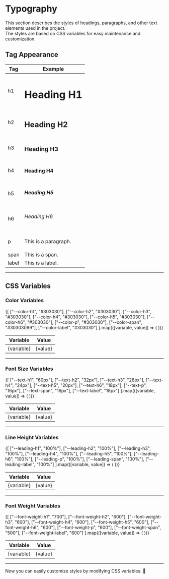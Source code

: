 
<Meta title="ui/Typography" />

# Typography

This section describes the styles of headings, paragraphs, and other text elements used in the project.  
The styles are based on CSS variables for easy maintenance and customization.

## Tag Appearance

<table className="w-full border-collapse border border-gray-300 shadow-md rounded-lg">
  <thead>
    <tr className="bg-gray-100 text-gray-700">
      <th className="p-3 border border-gray-300">Tag</th>
      <th className="p-3 border border-gray-300">Example</th>
    </tr>
  </thead>
  <tbody>
    <tr className="bg-white hover:bg-gray-50">
      <td className="p-3 border border-gray-300">h1</td>
      <td className="p-3 border border-gray-300"><h1>Heading H1</h1></td>
    </tr>
    <tr className="bg-white hover:bg-gray-50">
      <td className="p-3 border border-gray-300">h2</td>
      <td className="p-3 border border-gray-300"><h2>Heading H2</h2></td>
    </tr>
    <tr className="bg-white hover:bg-gray-50">
      <td className="p-3 border border-gray-300">h3</td>
      <td className="p-3 border border-gray-300"><h3>Heading H3</h3></td>
    </tr>
    <tr className="bg-white hover:bg-gray-50">
      <td className="p-3 border border-gray-300">h4</td>
      <td className="p-3 border border-gray-300"><h4>Heading H4</h4></td>
    </tr>
    <tr className="bg-white hover:bg-gray-50">
      <td className="p-3 border border-gray-300">h5</td>
      <td className="p-3 border border-gray-300"><h5>Heading H5</h5></td>
    </tr>
    <tr className="bg-white hover:bg-gray-50">
      <td className="p-3 border border-gray-300">h6</td>
      <td className="p-3 border border-gray-300"><h6>Heading H6</h6></td>
    </tr>
    <tr className="bg-white hover:bg-gray-50">
      <td className="p-3 border border-gray-300">p</td>
      <td className="p-3 border border-gray-300"><p>This is a paragraph.</p></td>
    </tr>
    <tr className="bg-white hover:bg-gray-50">
      <td className="p-3 border border-gray-300">span</td>
      <td className="p-3 border border-gray-300"><span>This is a span.</span></td>
    </tr>
    <tr className="bg-white hover:bg-gray-50">
      <td className="p-3 border border-gray-300">label</td>
      <td className="p-3 border border-gray-300"><label>This is a label.</label></td>
    </tr>
  </tbody>
</table>

---

## CSS Variables

### Color Variables

<table className="w-full border-collapse border border-gray-300 shadow-md rounded-lg">
  <thead>
    <tr className="bg-gray-100 text-gray-700">
      <th className="p-3 border border-gray-300">Variable</th>
      <th className="p-3 border border-gray-300">Value</th>
    </tr>
  </thead>
  <tbody>
    {[
      ["--color-h1", "#303030"],
      ["--color-h2", "#303030"],
      ["--color-h3", "#303030"],
      ["--color-h4", "#303030"],
      ["--color-h5", "#303030"],
      ["--color-h6", "#303030"],
      ["--color-p", "#303030"],
      ["--color-span", "#30303099"],
      ["--color-label", "#303030"]
    ].map(([variable, value]) => (
      <tr key={variable} className="bg-white hover:bg-gray-50">
        <td className="p-3 border border-gray-300">{variable}</td>
        <td className="p-3 border border-gray-300">{value}</td>
      </tr>
    ))}
  </tbody>
</table>

---

### Font Size Variables

<table className="w-full border-collapse border border-gray-300 shadow-md rounded-lg">
  <thead>
    <tr className="bg-gray-100 text-gray-700">
      <th className="p-3 border border-gray-300">Variable</th>
      <th className="p-3 border border-gray-300">Value</th>
    </tr>
  </thead>
  <tbody>
    {[
      ["--text-h1", "60px"],
      ["--text-h2", "32px"],
      ["--text-h3", "28px"],
      ["--text-h4", "24px"],
      ["--text-h5", "20px"],
      ["--text-h6", "18px"],
      ["--text-p", "16px"],
      ["--text-span", "16px"],
      ["--text-label", "18px"]
    ].map(([variable, value]) => (
      <tr key={variable} className="bg-white hover:bg-gray-50">
        <td className="p-3 border border-gray-300">{variable}</td>
        <td className="p-3 border border-gray-300">{value}</td>
      </tr>
    ))}
  </tbody>
</table>

---

### Line Height Variables

<table className="w-full border-collapse border border-gray-300 shadow-md rounded-lg">
  <thead>
    <tr className="bg-gray-100 text-gray-700">
      <th className="p-3 border border-gray-300">Variable</th>
      <th className="p-3 border border-gray-300">Value</th>
    </tr>
  </thead>
  <tbody>
    {[
      ["--leading-h1", "100%"],
      ["--leading-h2", "100%"],
      ["--leading-h3", "100%"],
      ["--leading-h4", "100%"],
      ["--leading-h5", "100%"],
      ["--leading-h6", "100%"],
      ["--leading-p", "100%"],
      ["--leading-span", "100%"],
      ["--leading-label", "100%"]
    ].map(([variable, value]) => (
      <tr key={variable} className="bg-white hover:bg-gray-50">
        <td className="p-3 border border-gray-300">{variable}</td>
        <td className="p-3 border border-gray-300">{value}</td>
      </tr>
    ))}
  </tbody>
</table>

---

### Font Weight Variables

<table className="w-full border-collapse border border-gray-300 shadow-md rounded-lg">
  <thead>
    <tr className="bg-gray-100 text-gray-700">
      <th className="p-3 border border-gray-300">Variable</th>
      <th className="p-3 border border-gray-300">Value</th>
    </tr>
  </thead>
  <tbody>
    {[
      ["--font-weight-h1", "700"],
      ["--font-weight-h2", "600"],
      ["--font-weight-h3", "600"],
      ["--font-weight-h4", "600"],
      ["--font-weight-h5", "600"],
      ["--font-weight-h6", "600"],
      ["--font-weight-p", "600"],
      ["--font-weight-span", "500"],
      ["--font-weight-label", "600"]
    ].map(([variable, value]) => (
      <tr key={variable} className="bg-white hover:bg-gray-50">
        <td className="p-3 border border-gray-300">{variable}</td>
        <td className="p-3 border border-gray-300">{value}</td>
      </tr>
    ))}
  </tbody>
</table>

---

Now you can easily customize styles by modifying CSS variables. 🚀
